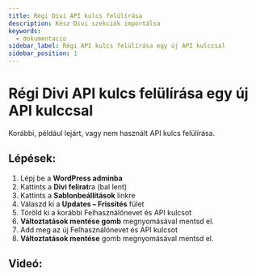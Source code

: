 ```yaml
---
title: Régi Divi API kulcs felülírása
description: Kész Divi szekciók importálsa
keywords:
  - dokumentacio
sidebar_label: Régi API kulcs felülírása egy új API kulccsal
sidebar_position: 1
---
```


<!---
TODO: This page contains outdated information, please review it.
-->


# <FontAwesomeIcon icon="fa-solid fa-distribute-spacing-vertical text-primary" /> Régi Divi API kulcs felülírása egy új API kulccsal

Korábbi, például lejárt, vagy nem használt API kulcs felülírása.

## Lépések:

1. Lépj be a **WordPress adminba**
2. Kattints a **Divi felirat**ra (bal lent)
3. Kattints a **Sablonbeállítások** linkre
4. Válaszd ki a **Updates – Frissítés** fület
5. Töröld ki a korábbi Felhasználónevet és API kulcsot
6. **Változtatások mentése gomb** megnyomásával mentsd el.
7. Add meg az új Felhasználónevet és API kulcsot
8. **Változtatások mentése** gomb megnyomásával mentsd el.

## Videó:

<DocYoutube video="https://www.youtube.com/watch?v=DrRljIfXCzU" />
